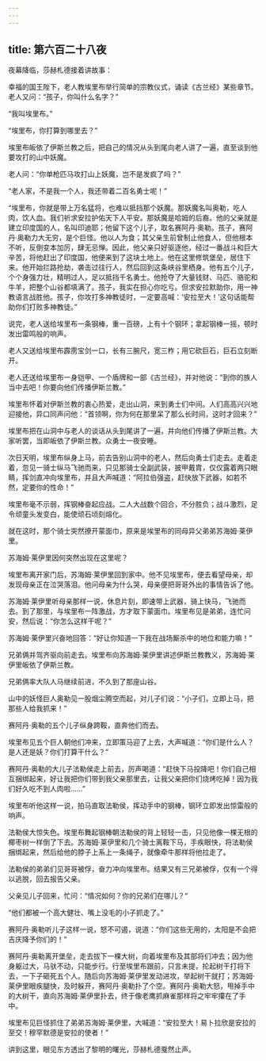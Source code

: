 ```yaml
---
---
---
```

title: 第六百二十八夜
---






夜幕降临，莎赫札德接着讲故事：





幸福的国王陛下，老人教埃里布举行简单的宗教仪式，诵读《古兰经》某些章节。老人又问：“孩子，你叫什么名字？”

“我叫埃里布。”

“埃里布，你打算到哪里去？”

埃里布皈依了伊斯兰教之后，把自己的情况从头到尾向老人讲了一遍，直至谈到他要攻打的山中妖魔。

老人问：“你单枪匹马攻打山上妖魔，岂不是发疯了吗？”

“老人家，不是我一个人，我还带着二百名勇士呢！”

“埃里布，你就是带上万名猛将，也难以抵挡那个妖魔。那妖魔名叫奥勒，吃人肉，饮人血。我们祈求安拉护佑天下人平安。那妖魔是哈姆的后裔。他的父亲就是建立印度国的人，名叫印迪耶；他留下这个儿子，取名赛阿丹·奥勒。孩子，赛阿丹·奥勒力大无穷，是个巨怪。他以人为食；其父亲生前曾制止他食人，但他根本不听，反倒变本加厉，肆无忌惮。因此，他父亲只好驱逐他，经过一番战斗和巨大辛苦，将他赶出了印度国，他便来到了这块土地上。他在这里修筑堡垒，居住下来。他开始拦路抢劫，袭击过往行人，然后回到这条峡谷里栖身。他有五个儿子，个个身强力壮，精明过人，足以抵挡千名勇士。他抢夺了大量钱财、马匹、骆驼和牛羊，把整个山谷都填满了。孩子，我实在担心你吃亏。但求安拉默助你，用一神教语言战胜他。孩子，你攻打多神教徒时，一定要高喊：‘安拉至大！’这句话能帮助你们打败多神教徒。”

说完，老人送给埃里布一条钢棒，重一百磅，上有十个钢环；拿起钢棒一摇，顿时发出雷鸣般的响声。

老人又送给埃里布霹雳宝剑一口，长有三腕尺，宽三柞；用它砍巨石，巨石立刻断开。

老人还送给埃里布一身铠甲、一个盾牌和一部《古兰经》，并对他说：“到你的族人当中去吧！你要向他们传播伊斯兰教。”

埃里布怀着对伊斯兰教的衷心热爱，走出山洞，来到勇士们中间。人们高高兴兴地迎接他，异口同声问他：“首领啊，你为何在那里呆了那么长时间，这时才回来？”

埃里布把在山洞中与老人的谈话从头到尾讲了一遍，并向他们传播了伊斯兰教。大家听罢，当即皈依了伊斯兰教。众勇士一夜安睡。

次日天明，埃里布纵身上马，前去告别山洞中的老人，然后向勇士们走去。走着走着，忽见一骑士纵马飞驰而来，只见那骑士全副武装，披甲戴胄，仅仅露着两只眼睛，挥剑直冲向埃里布，并且大声喊道：“阿拉伯强盗，赶快放下武器，如若不然，定要你的性命！”

埃里布毫不示弱，挥钢棒奋起应战。二人大战数个回合，不分胜负；战斗激烈，足令顽童头发变白，能使顽石顷刻熔化。

就在这时，那个骑士突然撩开蒙面巾，原来是埃里布的同母异父弟弟苏海姆·莱伊里。

苏海姆·莱伊里因何突然出现在这里呢？

埃里布离开家门后，苏海姆·莱伊里回到家中。他不见埃里布，便去看望母亲，却发现母亲正在泣哭落泪。他问母亲为什么哭，母亲便把哥哥外出的事情告诉了他。

苏海姆·莱伊里听母亲那样一说，休息片刻，即速带上武器，骑上快马，飞驰而去。到了那里，与埃里布一阵激战，方才取下蒙面巾。埃里布见是弟弟，连忙问安，然后说：“你怎么这样干呢？”

苏海姆·莱伊里兴奋地回答：“好让你知道一下我在战场厮杀中的地位和能力嘛！”

兄弟俩并驾齐驱向前走去。埃里布向苏海姆·莱伊里讲述伊斯兰教教义，苏海姆·莱伊里皈依了伊斯兰教。

兄弟俩率大队人马继续前进，不久到了那座山谷。

山中的妖怪巨人奥勒见一股烟尘腾空而起，对儿子们说：“小子们，立即上马，把那些人给我抓来！”

赛阿丹·奥勒的五个儿子纵身跨鞍，直奔他们而去。

埃里布见五个巨人朝他们冲来，立即策马迎了上去，大声喊道：“你们是什么人？是人还是妖？你们打算干什么？”

赛阿丹·奥勒的大儿子法勒侯走上前去，厉声喝道：“赶快下马投降吧！你们自己相互捆绑起来，好让我把你们带到我父亲那里去，让我父亲把你们烧烤吃掉！因为我们好久吃不到人肉啦……”

埃里布听他这样一说，拍马直取法勒侯，挥动手中的钢棒，钢环立即发出惊雷般的响声。

法勒侯大惊失色。埃里布舞起钢棒朝法勒侯的背上轻轻一击，只见他像一棵无根的椰枣树一样倒了下去。苏海姆·莱伊里和几个骑士离鞍下马，手疾眼快，将法勒侯捆绑起来，然后给他的脖子上系上一条绳子，就像牵牛那样将他拉走了。

法勒侯的弟弟们见哥哥被俘，奋力冲向埃里布。结果又有三兄弟被俘，仅有一个得以逃脱，回去报告父亲。

父亲见儿子回来，忙问：“情况如何？你的兄弟们在哪儿？“

“他们都被一个高大健壮、嘴上没毛的小子抓走了。”

赛阿丹·奥勒听儿子这样一说，怒不可遏，说道：“你们这些无用的，太阳是不会把吉庆降予你们的！”

赛阿丹·奥勒离开堡垒，走去拔下一棵大树，向着埃里布及其部将们冲去；因为他身躯过大，马驮不动，只能步行。行至埃里布跟前，只言未提，抡起树干打将下去，一下子砸死五个人。随后向苏海姆·莱伊里发动进攻，举起树干就打；苏海姆·莱伊里眼疾腿快，及时躲开，赛阿丹·奥勒扑了个空。赛阿丹·奥勒大怒，甩掉手中的大树干，直向苏海姆·莱伊里扑去，终于像老鹰抓麻雀那样将之牢牢攥在了手中。

埃里布见巨怪抓住了弟弟苏海姆·莱伊里，大喊道：“安拉至大！易卜拉欣是安拉的至交！穆罕默德是安拉的使者！”





讲到这里，眼见东方透出了黎明的曙光，莎赫札德戛然止声。